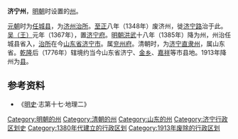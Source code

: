 '''济宁州'''，[[明朝|明朝]]时设置的[[州|州]]。

[[元朝|元朝]]时为[[任城县_(西汉)|任城县]]，为[[济州_(后周)|济州]][[治所|治所]]。[[至正|至正]]八年（1348年）废济州，徙[[济宁路|济宁路]]治于此。[[朱元璋|吴（王）]]元年（1367年），置[[济宁府|济宁府]]。[[明朝|明朝]][[洪武|洪武]]十八年（1385年）降为州，州治任城县省入，[[治所|治所]]在今[[山东省|山东省]][[济宁市|济宁市]]。属[[兖州府|兖州府]]。清朝时，为[[濟寧直隸州|济宁直隶州]]，属山东省。[[乾隆|乾隆]]后（1776年）辖境约当今山东省济宁、[[金乡县|金乡]]、[[嘉祥县|嘉祥]]等市县地。1913年降州为[[济宁县|县]]。 

== 参考资料 ==
*《[[明史|明史]]·志第十七·地理二》

{{山东行政区划小作品}}
{{DEFAULTSORT:J}}
[[Category:明朝的州|Category:明朝的州]]
[[Category:清朝的州|Category:清朝的州]]
[[Category:山东的州|Category:山东的州]]
[[Category:济宁行政区划史|Category:济宁行政区划史]]
[[Category:1380年代建立的行政区划|Category:1380年代建立的行政区划]]
[[Category:1913年废除的行政区划|Category:1913年废除的行政区划]]